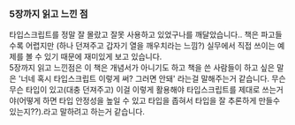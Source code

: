 ### 5장까지 읽고 느낀 점

타입스크립트를 정말 잘 몰랐고 잘못 사용하고 있었구나를 깨달았습니다.. 책은 파고들수록 어렵지만 (하나 던져주고 갑자기 열을 깨우치라는 느낌?)
실무에서 직접 쓰이는 예제를 볼 수 있기 때문에 재미있게 보고 있습니다.<br/>
5장까지 읽고 느낀점은 이 책은 개념서가 아니기도 하고 책을 쓴 사람들이 하고 싶은 말은 '너네 혹시 타입스크립트 이렇게 써? 그러면 안돼' 라는걸 말해주는거 같습니다.
무슨 무슨 타입이 있고(대충 던져주고) 이걸 이렇게 활용해야 타입스크립트를 제대로 쓰는거야(어떻게 하면 타입 안정성을 높일 수 있고 타입을 좁혀서 타입을 잘 추론하게 만들수 있는지??).라고 말하려고 하는거 같습니다.
